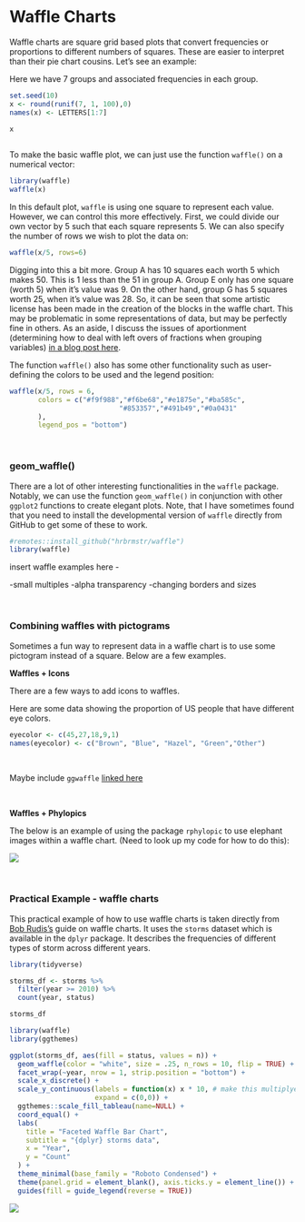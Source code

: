# Waffle Charts

Waffle charts are square grid based plots that convert frequencies or proportions to different numbers of squares. These are easier to interpret than their pie chart cousins. Let's see an example:

Here we have 7 groups and associated frequencies in each group.

```r
set.seed(10)
x <- round(runif(7, 1, 100),0)
names(x) <- LETTERS[1:7]

x
 
```

To make the basic waffle plot, we can just use the function `waffle()` on a numerical vector:

```r
library(waffle)
waffle(x)
```

In this default plot, `waffle` is using one square to represent each value. However, we can control this more effectively. First, we could divide our own vector by 5 such that each square represents 5. We can also specify the number of rows we wish to plot the data on:

```r
waffle(x/5, rows=6)
```

Digging into this a bit more. Group A has 10 squares each worth 5 which makes 50. This is 1 less than the 51 in group A. Group E only has one square (worth 5) when it's value was 9. On the other hand, group G has 5 squares worth 25, when it's value was 28. So, it can be seen that some artistic license has been made in the creation of the blocks in the waffle chart. This may be problematic in some representations of data, but may be perfectly fine in others. As an aside, I discuss the issues of aportionment (determining how to deal with left overs of fractions when grouping variables) [in a blog post here](https://jamescurley.blog/posts/2020-10-16-apportionment-methods/).

The function `waffle()` also has some other functionality such as user-defining the colors to be used and the legend position:

```r
waffle(x/5, rows = 6,
       colors = c("#f9f988","#f6be68","#e1875e","#ba585c",
                           "#853357","#491b49","#0a0431"
       ),
       legend_pos = "bottom")
```

<br>

### geom_waffle()

There are a lot of other interesting functionalities in the `waffle` package. Notably, we can use the function `geom_waffle()` in conjunction with other `ggplot2` functions to create elegant plots. Note, that I have sometimes found that you need to install the developmental version of `waffle` directly from GitHub to get some of these to work.

```r
#remotes::install_github("hrbrmstr/waffle")
library(waffle)
```

insert waffle examples here -

-small multiples -alpha transparency -changing borders and sizes

<br>

### Combining waffles with pictograms

Sometimes a fun way to represent data in a waffle chart is to use some pictogram instead of a square. Below are a few examples.

**Waffles + Icons**

There are a few ways to add icons to waffles.

Here are some data showing the proportion of US people that have different eye colors.

```r
eyecolor <- c(45,27,18,9,1)
names(eyecolor) <- c("Brown", "Blue", "Hazel", "Green","Other")
```

<br>

Maybe include `ggwaffle` [linked here](https://liamgilbey.github.io/ggwaffle/)

<br>

**Waffles + Phylopics**

The below is an example of using the package `rphylopic` to use elephant images within a waffle chart. (Need to look up my code for how to do this):

![](img/elephant.png)

<br>

### Practical Example - waffle charts

This practical example of how to use waffle charts is taken directly from [Bob Rudis's](https://rud.is/rpubs/building-waffle-charts.html) guide on waffle charts. It uses the `storms` dataset which is available in the `dplyr` package. It describes the frequencies of different types of storm across different years.

```r
library(tidyverse)

storms_df <- storms %>%
  filter(year >= 2010) %>%
  count(year, status) 

storms_df
```

```r

library(waffle)
library(ggthemes)

ggplot(storms_df, aes(fill = status, values = n)) +
  geom_waffle(color = "white", size = .25, n_rows = 10, flip = TRUE) +
  facet_wrap(~year, nrow = 1, strip.position = "bottom") +
  scale_x_discrete() +
  scale_y_continuous(labels = function(x) x * 10, # make this multiplyer the same as n_rows
                     expand = c(0,0)) +
  ggthemes::scale_fill_tableau(name=NULL) +
  coord_equal() +
  labs(
    title = "Faceted Waffle Bar Chart",
    subtitle = "{dplyr} storms data",
    x = "Year",
    y = "Count"
  ) +
  theme_minimal(base_family = "Roboto Condensed") +
  theme(panel.grid = element_blank(), axis.ticks.y = element_line()) +
  guides(fill = guide_legend(reverse = TRUE))
```

![](img/waf.png)
<br>
